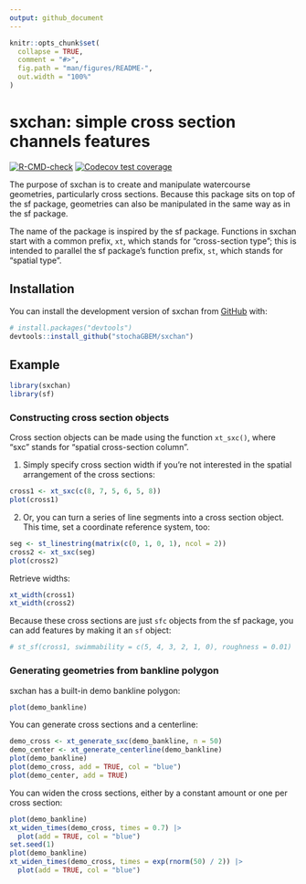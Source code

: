 ```yaml
---
output: github_document
---
```


<!-- README.md is generated from README.Rmd. Please edit that file -->

```r
knitr::opts_chunk$set(
  collapse = TRUE,
  comment = "#>",
  fig.path = "man/figures/README-",
  out.width = "100%"
)
```

# sxchan: simple cross section channels features

<!-- badges: start -->
[![R-CMD-check](https://github.com/stochaGBEM/sxchan/actions/workflows/R-CMD-check.yaml/badge.svg)](https://github.com/stochaGBEM/sxchan/actions/workflows/R-CMD-check.yaml)
[![Codecov test coverage](https://codecov.io/gh/stochaGBEM/sxchan/branch/main/graph/badge.svg)](https://app.codecov.io/gh/stochaGBEM/sxchan?branch=main)
<!-- badges: end -->

The purpose of sxchan is to create and manipulate watercourse geometries, particularly cross sections. Because this package sits on top of the sf package, geometries can also be manipulated in the same way as in the sf package.

The name of the package is inspired by the sf package. Functions in sxchan start with a common prefix, `xt`, which stands for "cross-section type"; this is intended to parallel the sf package's function prefix, `st`, which stands for "spatial type".

## Installation

You can install the development version of sxchan from [GitHub](https://github.com/) with:

``` r
# install.packages("devtools")
devtools::install_github("stochaGBEM/sxchan")
```

## Example

```r
library(sxchan)
library(sf)
```

### Constructing cross section objects

Cross section objects can be made using the function `xt_sxc()`, where "sxc" stands for "spatial cross-section column".

1. Simply specify cross section width if you're not interested in the spatial arrangement of the cross sections:

```r
cross1 <- xt_sxc(c(8, 7, 5, 6, 5, 8))
plot(cross1)
```

2. Or, you can turn a series of line segments into a cross section object. This time, set a coordinate reference system, too:

```r
seg <- st_linestring(matrix(c(0, 1, 0, 1), ncol = 2))
cross2 <- xt_sxc(seg)
plot(cross2)
```

Retrieve widths:

```r
xt_width(cross1)
xt_width(cross2)
```

Because these cross sections are just `sfc` objects from the sf package, you can add features by making it an `sf` object:

```r
# st_sf(cross1, swimmability = c(5, 4, 3, 2, 1, 0), roughness = 0.01)
```

### Generating geometries from bankline polygon

sxchan has a built-in demo bankline polygon:

```r
plot(demo_bankline)
```

You can generate cross sections and a centerline:

```r
demo_cross <- xt_generate_sxc(demo_bankline, n = 50)
demo_center <- xt_generate_centerline(demo_bankline)
plot(demo_bankline)
plot(demo_cross, add = TRUE, col = "blue")
plot(demo_center, add = TRUE)
```

You can widen the cross sections, either by a constant amount or one per cross section:

```r
plot(demo_bankline)
xt_widen_times(demo_cross, times = 0.7) |> 
  plot(add = TRUE, col = "blue")
set.seed(1)
plot(demo_bankline)
xt_widen_times(demo_cross, times = exp(rnorm(50) / 2)) |> 
  plot(add = TRUE, col = "blue")
```


